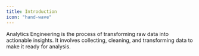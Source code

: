 ```yaml
---
title: Introduction
icon: "hand-wave"
---
```


Analytics Engineering is the process of transforming raw data into actionable insights.
It involves collecting, cleaning, and transforming data to make it ready for analysis.
